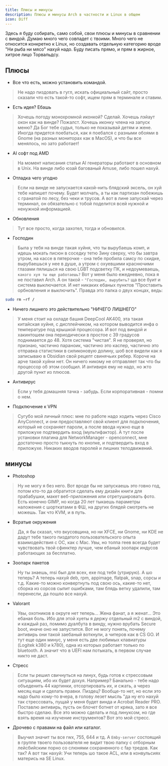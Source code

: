 ```yaml
---
title: Плюсы и минусы
description: Плюсы и минусы Arch в частности и Linux в общем
icon: Diff
---
```


Здесь я буду собирать, само собой, свои плюсы и минусы в сравнении с виндой. Думаю много чего совпадет с твоими. 
Много чего не относится конкретно к Linux, но создавать отдельную категорию вроде "Ни рыба ни мясо" нахуй надо.
Буду писать прямо, и прям в жирное, хитрое лицо Торвальдсу. 

## Плюсы 
- Все что есть, можно установить командой.
> Не надо пиздовать в гугл, искать официальный сайт, просто сказали что есть такой-то софт, ищем прям в терминале и ставим.

- Есть идея? Ебашь
> Хочешь погоду монохромной иконкой? Сделай. Хочешь лэйаут окон как на винде? Пожалст. Хочешь иконку члена на запуск меню? Да Бог тебе судья, только не показывай детям и жене. Иногда придется поебаться, как я поебался с разными обоями в Gnome (на разных мониторах как в MacOS), и что бы все менялось, но зато работает!

- AI софт под AMD
> На момент написания статьи AI генераторы работают в основном в Unix. На винде либо юзай багованый Amuse, либо пошел нахуй. 

- Отладка чего угодно
> Если на винде не запускается какой-нить блядский эксель, он хуй тебе напишет почему. Будет молчать, а ты как партизан побежишь с гранатой по лесу, без чеки и трусов. А вот в лине запускай через терминал, он обязательно с тобой поделится всей нужной и ненужной информацией.

- Обновления
> Тут все просто, когда захотел, тогда и обновился. 

- Господин
> Была у тебя на винде такая хуйня, что ты вырубаешь комп, и идешь мокать писюн в соседку тетю Зину сверху, что бы завтра утром, на кассе в пятерочке - она тебе пробила самсу по скидке, вырубаешься у нее в душе, а утром с охуевшими краснючими глазами пялишься на свою LGBT подсветку ПК, и недоумеваешь, `какого хуя ты еще работаешь?` Вот у меня было ежедневно,  пока я не поставил Arch. А он такой - `"Господин, вырубить?` ща все буит и система выключается. И нет никаких ебаных пунктов "Проставить орбновления и выключить". Правда это палка о двух концах, ведь:
```sh title="Удалить все нахуй? Пфф, сию секунду, господин!"
sudo rm —rf /
```
- Ничего лишнего это действительно "НИЧЕГО ЛИШНЕГО"
> У меня стоит на охладе башня DeepCool AK400, эта такая китайская хуйня, с дисплейчиком, на котором выводится инфа о температуре под крышкой процессора. И вот под виндой и хакинтошем она периодически в простое с 39 градусов поднимается до 48. Хотя система "чистая". Я не проверял, но признаю, частично параноик, частично это каспер, частично это отправка статистики в силиконовую долину, шоб все видели как я записываю в Obsidian свой рецепт свинячьих ребер. Короче на арче такой хуйни нет. Он ничего никому не отправляет так что бы процессор об этом сообщил. И антивиря ему не надо, но жто другой пункт из плюсов.

- Антивирус
> Если у тебя домашняя тачка - забудь. Если корпоративная - помни о нем. 

- Подключение к VPN
> Сугубо мой личный плюс: мне по работе надо ходить через Cisco AnyConnect, и они предоставляют свой клиент для подключения, который не сохраняет пароли, а после ввода нужно еще в приложухе подтвердить вход (мультифактор). А тут после установки плагина для NetworkManager - openconnect, мне достаточно просто тыкнуть по кнопке, и подтвердить вход в приложухе. Никаких вводов паролей и лишних телодвижений. 

## минусы
- Photoshop 
> Ну не могу я без него. Вот вроде бы не запускаешь это говно год, потом кто-то да обратится сделать ему дизайн книги для прабабушки, макет веб-приложения или отретушировать фото. Есть конечно GIMP, но когда 20 лет тыкаешь параметры наложения с шорткатами в ФШ, на других блядей смотреть не можешь. Так что KVM, и в путь.

- Всратые окружения
> Да, я бы сказал, что вкусовщина, но ни XFCE, ни Gnome, ни KDE не дадут тебе такого пиздатого пользовательского опыта взаимодействия с ОС, как с Mac. Увы, но толпа геев всегда будет чувствовать твой сфинктер лучше, чем ебаный зоопарк индусов работающих за бесплатно. 

- Зоопарк пакетов
> Ну ты знаешь, msi был для всех, exe под тебя (утрирую). А шо теперь? А теперь нахуй deb, rpm, appimage, flatpak, snap, сорсы и т.д. Какие-то можно конвертнуть под свою ось, какие-то нет, сборка из сорсов сыпит ошибками, там блядь ветку удалили, там перенесли, да пошло все нахуй.

- Valorant
> Увы, охотников в округе нет теперь... Жена фанат, а я женат... Это ебаная боль. Ибо для этой хуеты я держу отдельный m2 с виндой, и каждый раз, помимо дуалбута в винду, нужно врубать Secure boot, иначе оно не запустится. Вот не могу понять, почему антивирь они такой заебаный воткнули, а читеров как в CS GO. И тут еще один минус, у меня есть две любимых клавиатуры (Logitek k380 и k780), одна из которых работает только по bluetooth. А значит что в UEFI нам потыкать, в первом случае никто не даст.

- Стресс
> Если ты решил свичнуться на линух, будь готов к стрессовым ситуациям, ибо их будет дохуя. Например? 
Банально - тебе надо объеденить 44 картинки, отсортировать их, и сжать, а через месяц еще и сделать правки. Пиздец? Вообще-то нет, но если это надо было кому-то вчера, в голову лезет мысль "да ну его нахуй так стрессовать, пущай у меня будет винда и Acrobat Reader PRO. Поставлю антивирь, пусть он блочет ботнет от кряка, зато я все быстро сделаю. Все это можно сделать и под линуксом, но где взять время на изучение инструментов? Вот это мой стресс. 

- Дрочево с правами на файл или каталог.
> Выучил значит ты все rwx, 755, 644 и тд. А `Emby-server` состоящий в группе твоего пользователя не видит твою папку с отборным лейсбийским порно со слюнями сохраненного с fap тредов. Как так? А вот так нахуй:
Учи теперь шо такое ACL, или в конвульсиях матерись на SE Linux. 